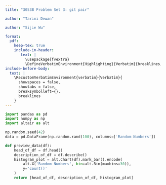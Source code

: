 ```yaml
---
title: "30538 Problem Set 3: git pair"

author: "Tarini Dewan"

author: "Sijie Wu"

format: 
  pdf:
    keep-tex: true
    include-in-header: 
       text: |
         \usepackage{fvextra}
         \DefineVerbatimEnvironment{Highlighting}{Verbatim}{breaklines,commandchars=\\\{\}}
include-before-body:
  text: |
    \RecustomVerbatimEnvironment{verbatim}{Verbatim}{
      showspaces = false,
      showtabs = false,
      breaksymbolleft={},
      breaklines
    }
---
```


```python
import pandas as pd
import numpy as np
import altair as alt

np.random.seed(42)
data = pd.DataFrame(np.random.rand(100), columns=['Random Numbers'])

def preview_data(df):
    head_of_df = df.head()
    description_of_df = df.describe()
    histogram_plot = alt.Chart(df).mark_bar().encode(
        alt.X('Random Numbers', bin=alt.Bin(maxbins=30)),
        y='count()'
    )
    return [head_of_df, description_of_df, histogram_plot]
```